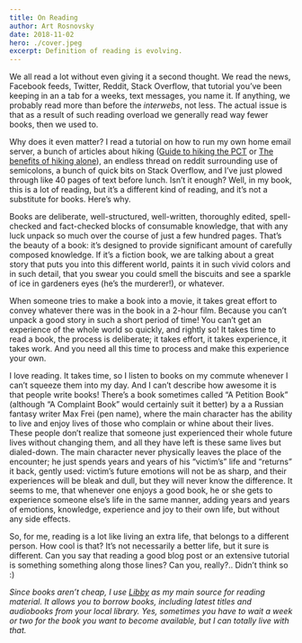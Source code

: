 ```yaml
---
title: On Reading
author: Art Rosnovsky
date: 2018-11-02
hero: ./cover.jpeg
excerpt: Definition of reading is evolving.
---
```

We all read a lot without even giving it a second thought. We read the news, Facebook feeds, Twitter, Reddit, Stack Overflow, that tutorial you’ve been keeping in an a tab for a weeks, text messages, you name it. If anything, we probably read more than before the _interwebs_, not less. The actual issue is that as a result of such reading overload we generally read way fewer books, then we used to.

Why does it even matter? I read a tutorial on how to run my own home email server, a bunch of articles about hiking ([Guide to hiking the PCT](https://www.pcta.org/take-a-hike/) or [The benefits of hiking alone](https://www.rei.com/blog/hike/benefits-hiking-alone)), an endless thread on reddit surrounding use of semicolons, a bunch of quick bits on Stack Overflow, and I’ve just plowed through like 40 pages of text before lunch. Isn’t it enough? Well, in my book, this is a lot of reading, but it’s a different kind of reading, and it’s not a substitute for books. Here’s why.

Books are deliberate, well-structured, well-written, thoroughly edited, spell-checked and fact-checked blocks of consumable knowledge, that with any luck unpack so much over the course of just a few hundred pages. That’s the beauty of a book: it’s designed to provide significant amount of carefully composed knowledge. If it’s a fiction book, we are talking about a great story that puts you into this different world, paints it in such vivid colors and in such detail, that you swear you could smell the biscuits and see a sparkle of ice in gardeners eyes (he’s the murderer!), or whatever.

When someone tries to make a book into a movie, it takes great effort to convey whatever there was in the book in a 2-hour film. Because you can’t unpack a good story in such a short period of time! You can’t get an experience of the whole world so quickly, and rightly so! It takes time to read a book, the process is deliberate; it takes effort, it takes experience, it takes work. And you need all this time to process and make this experience your own.

I love reading. It takes time, so I listen to books on my commute whenever I can’t squeeze them into my day. And I can’t describe how awesome it is that people write books! There’s a book sometimes called “A Petition Book” (although “A Complaint Book” would certainly suit it better) by a a Russian fantasy writer Max Frei (pen name), where the main character has the ability to live and enjoy lives of those who complain or whine about their lives. These people don’t realize that someone just experienced their whole future lives without changing them, and all they have left is these same lives but dialed-down. The main character never physically leaves the place of the encounter; he just spends years and years of his “victim’s” life and “returns” it back, gently used: victim’s future emotions will not be as sharp, and their experiences will be bleak and dull, but they will never know the difference. It seems to me, that whenever one enjoys a good book, he or she gets to experience someone else’s life in the same manner, adding years and years of emotions, knowledge, experience and joy to their own life, but without any side effects.

So, for me, reading is a lot like living an extra life, that belongs to a different person. How cool is that? It’s not necessarily a better life, but it sure is different. Can you say that reading a good blog post or an extensive tutorial is something something along those lines? Can you, really?.. Didn’t think so :)

_Since books aren’t cheap, I use [Libby](https://meet.libbyapp.com/) as my main source for reading material. It allows you to borrow books, including latest titles and audiobooks from your local library. Yes, sometimes you have to wait a week or two for the book you want to become available, but I can totally live with that._

<div style={{ margin: '2rem auto' }}>
  <ReactTinyLink
    cardSize="small"
    showGraphic={true}
    maxLine={2}
    minLine={1}
    url="https://meet.libbyapp.com/"
  />
</div>


